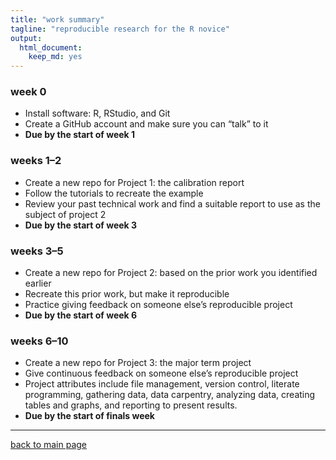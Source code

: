 ```yaml
---
title: "work summary"
tagline: "reproducible research for the R novice"
output:
  html_document:
    keep_md: yes
---
```


### week 0 

- Install software: R, RStudio, and Git 
- Create a GitHub account and make sure you can "talk" to it  
- **Due by the start of week 1** 

### weeks 1--2

- Create a new repo for Project 1: the calibration report 
- Follow the tutorials to recreate the example  
- Review your past technical work and find a suitable report to use as the subject of project 2  
- **Due by the start of week 3** 

### weeks 3--5

- Create a new repo for Project 2: based on the prior work you identified earlier 
- Recreate this prior work, but make it reproducible  
- Practice giving feedback on someone else's reproducible project 
- **Due by the start of week 6** 

### weeks 6--10

- Create a new repo for Project 3: the major term project 
- Give continuous feedback on someone else's reproducible project 
- Project attributes include file management, version control, literate programming, gathering data, data carpentry, analyzing data, creating tables and graphs, and reporting to present results.   
- **Due by the start of finals week** 

---

[back to main page](../index.html)










